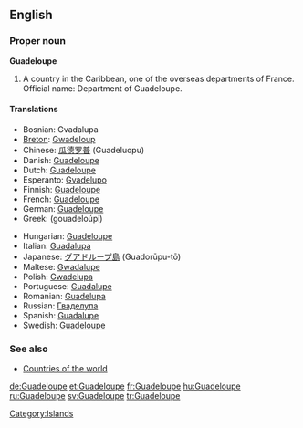 ==English==

===Proper noun===
'''Guadeloupe'''

# A country in the Caribbean, one of the overseas departments of France. Official name: Department of Guadeloupe.

====Translations====
{{top}}
*Bosnian: Gvadalupa {{f}}
*[[Breton]]: [[Gwadeloup]]
*Chinese: [[瓜德罗普]] (Guadeluopu)
*Danish: [[Guadeloupe#Danish|Guadeloupe]]
*Dutch: [[Guadeloupe#Dutch|Guadeloupe]]
*Esperanto: [[Gvadelupo]]
*Finnish: [[Guadeloupe#Finnish|Guadeloupe]]
*French: [[Guadeloupe#French|Guadeloupe]] {{f}}
*German: [[Guadeloupe#German|Guadeloupe]]
*Greek: {{t|el|Γουαδελούπη|f|}} (gouadeloúpi)
{{mid}}
*Hungarian: [[Guadeloupe#Hungarian|Guadeloupe]]
*Italian: [[Guadalupa]]
*Japanese: [[グアドループ島]] (Guadorūpu-tō)
*Maltese: [[Gwadalupe]]
*Polish: [[Gwadelupa]]
*Portuguese: [[Guadalupe]]
*Romanian: [[Guadelupa]] {{f}}
*Russian: [[Гваделупа]]
*Spanish: [[Guadalupe]]
*Swedish: [[Guadeloupe#Spanish|Guadeloupe]]
{{bottom}}

===See also===
*[[Countries of the world]]

[[Category:Islands]]

[[de:Guadeloupe]]
[[et:Guadeloupe]]
[[fr:Guadeloupe]]
[[hu:Guadeloupe]]
[[ru:Guadeloupe]]
[[sv:Guadeloupe]]
[[tr:Guadeloupe]]